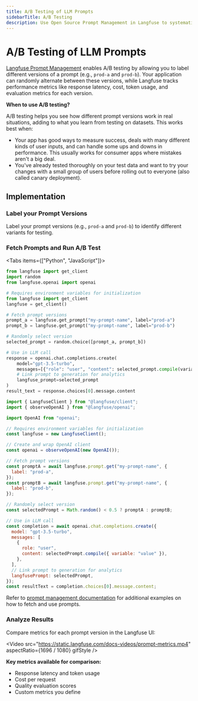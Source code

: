 ```yaml
---
title: A/B Testing of LLM Prompts
sidebarTitle: A/B Testing
description: Use Open Source Prompt Management in Langfuse to systematically test and improve your LLM prompts with A/B testing.
---
```


# A/B Testing of LLM Prompts

[Langfuse Prompt Management](/docs/prompts/get-started) enables A/B testing by allowing you to label different versions of a prompt (e.g., `prod-a` and `prod-b`). Your application can randomly alternate between these versions, while Langfuse tracks performance metrics like response latency, cost, token usage, and evaluation metrics for each version.

<Callout type="info">

**When to use A/B testing?**

A/B testing helps you see how different prompt versions work in real situations, adding to what you learn from testing on datasets. This works best when:

- Your app has good ways to measure success, deals with many different kinds of user inputs, and can handle some ups and downs in performance. This usually works for consumer apps where mistakes aren't a big deal.
- You've already tested thoroughly on your test data and want to try your changes with a small group of users before rolling out to everyone (also called canary deployment).

</Callout>

## Implementation

<Steps>

### Label your Prompt Versions

Label your prompt versions (e.g., `prod-a` and `prod-b`) to identify different variants for testing.

### Fetch Prompts and Run A/B Test

<Tabs items={["Python", "JavaScript"]}>
<Tab>

```python
from langfuse import get_client
import random
from langfuse.openai import openai

# Requires environment variables for initialization
from langfuse import get_client
langfuse = get_client()

# Fetch prompt versions
prompt_a = langfuse.get_prompt("my-prompt-name", label="prod-a")
prompt_b = langfuse.get_prompt("my-prompt-name", label="prod-b")

# Randomly select version
selected_prompt = random.choice([prompt_a, prompt_b])

# Use in LLM call
response = openai.chat.completions.create(
    model="gpt-3.5-turbo",
    messages=[{"role": "user", "content": selected_prompt.compile(variable="value")}],
    # Link prompt to generation for analytics
    langfuse_prompt=selected_prompt
)
result_text = response.choices[0].message.content
```

</Tab>
<Tab>

```js
import { LangfuseClient } from "@langfuse/client";
import { observeOpenAI } from "@langfuse/openai";

import OpenAI from "openai";

// Requires environment variables for initialization
const langfuse = new LangfuseClient();

// Create and wrap OpenAI client
const openai = observeOpenAI(new OpenAI());

// Fetch prompt versions
const promptA = await langfuse.prompt.get("my-prompt-name", {
  label: "prod-a",
});
const promptB = await langfuse.prompt.get("my-prompt-name", {
  label: "prod-b",
});

// Randomly select version
const selectedPrompt = Math.random() < 0.5 ? promptA : promptB;

// Use in LLM call
const completion = await openai.chat.completions.create({
  model: "gpt-3.5-turbo",
  messages: [
    {
      role: "user",
      content: selectedPrompt.compile({ variable: "value" }),
    },
  ],
  // Link prompt to generation for analytics
  langfusePrompt: selectedPrompt,
});
const resultText = completion.choices[0].message.content;
```

</Tab>
</Tabs>

<Callout type="info">

Refer to [prompt management documentation](/docs/prompts/get-started) for additional examples on how to fetch and use prompts.

</Callout>

### Analyze Results

Compare metrics for each prompt version in the Langfuse UI:

<Video
  src="https://static.langfuse.com/docs-videos/prompt-metrics.mp4"
  aspectRatio={1696 / 1080}
  gifStyle
/>

**Key metrics available for comparison:**

- Response latency and token usage
- Cost per request
- Quality evaluation scores
- Custom metrics you define

</Steps>
